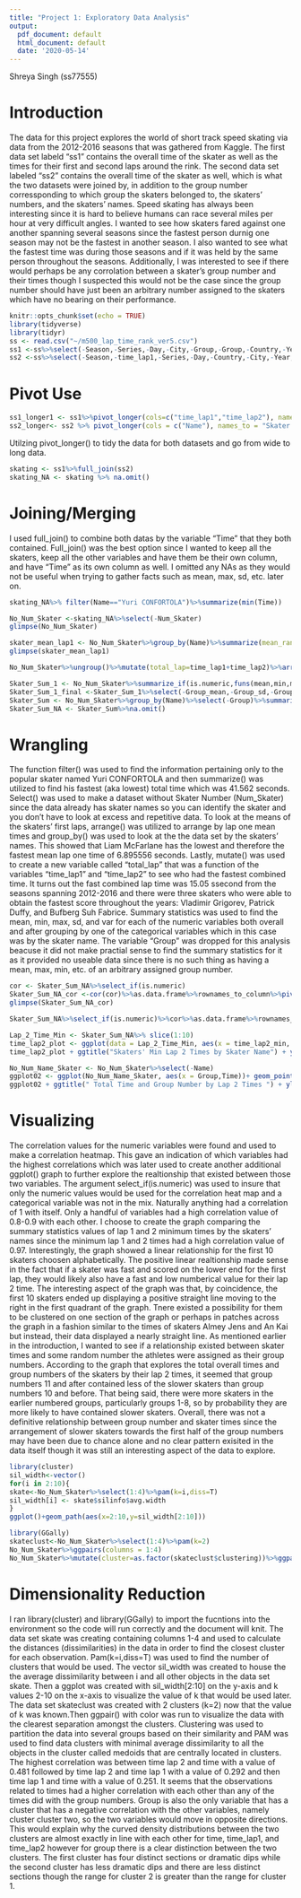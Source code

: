 ```yaml
---
title: "Project 1: Exploratory Data Analysis"
output:
  pdf_document: default
  html_document: default
  date: '2020-05-14'
---
```

Shreya Singh (ss77555)

# Introduction

The data for this project explores the world of short track speed skating via data from the 2012-2016 seasons that was gathered from Kaggle. The first data set labeld "ss1" contains the overall time of the skater as well as the times for their first and second laps around the rink. The second data set labeled "ss2" contains the overall time of the skater as well, which is what the two datasets were joined by, in addition to the group number corressponding to which group the skaters belonged to, the skaters' numbers, and the skaters' names. Speed skating has always been interesting since it is hard to believe humans can race several miles per hour at very difficult angles. I wanted to see how skaters fared against one another spanning several seasons since the fastest person durnig one season may not be the fastest in another season. I also wanted to see what the fastest time was during those seasons and if it was held by the same person throughout the seasons. Additionally, I was interested to see if there would perhaps be any corrolation between a skater's group number and their times though I suspected this would not be the case since the group number should have just been an arbitrary number assigned to the skaters which have no bearing on their performance. 

```r
knitr::opts_chunk$set(echo = TRUE)
library(tidyverse)
library(tidyr)
ss <- read.csv("~/m500_lap_time_rank_ver5.csv")
ss1 <-ss%>%select(-Season,-Series,-Day,-City,-Group,-Group,-Country,-Year,-Month,-Distance,-Round,-Num_Skater,-Name,-Nationality,-Rank_In_Group,-Start_Position,-Qualification,-rank_lap1,-rank_lap2,-rank_lap3,-time_lap3,-rank_lap4,-time_lap4,-rank_lap5,-time_lap5,-Time_Event)
ss2 <-ss%>%select(-Season,-time_lap1,-Series,-Day,-Country,-City,-Year,-Month,-Distance,-Round,-Nationality,-Rank_In_Group,-Start_Position,-Qualification,-rank_lap1,-rank_lap2,-time_lap2,-rank_lap3,-time_lap3,-rank_lap4,-time_lap4,-rank_lap5,-time_lap5,-Time_Event)
```

# Pivot Use 

```r
ss1_longer1 <- ss1%>%pivot_longer(cols=c("time_lap1","time_lap2"), names_to="time_lap", values_to="Values")
ss2_longer<- ss2 %>% pivot_longer(cols = c("Name"), names_to = "Skater Info", values_to = "Value")
```

Utilzing pivot_longer() to tidy the data for both datasets and go from wide to long data.

```r
skating <- ss1%>%full_join(ss2)
skating_NA <- skating %>% na.omit()
```

# Joining/Merging

I used full_join() to combine both datas by the variable "Time" that they both contained. Full_join() was the best option since I wanted to keep all the skaters, keep all the other variables and have them be their own column, and have "Time" as its own column as well. I omitted any NAs as they would not be useful when trying to gather facts such as mean, max, sd, etc. later on. 


```r
skating_NA%>% filter(Name=="Yuri CONFORTOLA")%>%summarize(min(Time))
```

```r
No_Num_Skater <-skating_NA%>%select(-Num_Skater)
glimpse(No_Num_Skater)
```

```r
skater_mean_lap1 <- No_Num_Skater%>%group_by(Name)%>%summarize(mean_rank=mean(time_lap1,na.rm=T))%>%arrange(mean_rank)
glimpse(skater_mean_lap1)
```
 
```r
No_Num_Skater%>%ungroup()%>%mutate(total_lap=time_lap1+time_lap2)%>%arrange(desc(Name))%>%filter(total_lap==min(total_lap))
```
  

```r
Skater_Sum_1 <- No_Num_Skater%>%summarize_if(is.numeric,funs(mean,min,max,sd,var))%>%glimpse()
Skater_Sum_1_final <-Skater_Sum_1%>%select(-Group_mean,-Group_sd,-Group_var)%>%glimpse()
Skater_Sum <- No_Num_Skater%>%group_by(Name)%>%select(-Group)%>%summarize_if(is.numeric,funs(mean,min,max,sd,var))
Skater_Sum_NA <- Skater_Sum%>%na.omit()
```

# Wrangling

The function filter() was used to find the information pertaining only to the popular skater named Yuri CONFORTOLA and then summarize() was utilized to find his fastest (aka lowest) total time which was 41.562 seconds. Select() was used to make a dataset without Skater Number (Num_Skater) since the data already has skater names so you can identify the skater and you don't have to look at excess and repetitive data. To look at the means of the skaters' first laps, arrange() was utilized to arrange by lap one mean times and group_by() was used to look at the the data set by the skaters' names. This showed that Liam McFarlane has the lowest and therefore the fastest mean lap one time of 6.895556 seconds. Lastly, mutate() was used to create a new variable called "total_lap" that was a function of the variables "time_lap1" and "time_lap2" to see who had the fastest combined time. It turns out the fast combined lap time was 15.05 ssecond from the seasons spanning 2012-2016 and there were three skaters who were able to obtain the fastest score throughout the years: Vladimir Grigorev, Patrick Duffy, and Bufberg Suh Fabrice. 
Summary statistics was used to find the mean, min, max, sd, and var for each of the numeric variables both overall and after grouping by one of the categorical variables which in this case was by the skater name. The variable "Group" was dropped for this analysis beacuse it did not make practial sense to find the summary statistics for it as it provided no useable data since there is no such thing as having a mean, max, min, etc. of an arbitrary assigned group number. 


```r
cor <- Skater_Sum_NA%>%select_if(is.numeric)
Skater_Sum_NA_cor <-cor(cor)%>%as.data.frame%>%rownames_to_column%>%pivot_longer(-1,names_to="name",values_to="correlation")
glimpse(Skater_Sum_NA_cor)
```

```r
Skater_Sum_NA%>%select_if(is.numeric)%>%cor%>%as.data.frame%>%rownames_to_column%>%pivot_longer(-1)%>%ggplot(aes(rowname,name,fill=value))+geom_tile()+geom_text(aes(label=round(value,2)))+xlab("")+ylab("")+scale_fill_gradient2(low="red",high="blue")+theme(axis.text.x = element_text(angle=90, hjust=1))
```

```r
Lap_2_Time_Min <- Skater_Sum_NA%>% slice(1:10)
time_lap2_plot <- ggplot(data = Lap_2_Time_Min, aes(x = time_lap2_min, y = Time_min, color =Name)) + geom_point() 
time_lap2_plot + ggtitle("Skaters' Min Lap 2 Times by Skater Name") + ylab("Total Minimum Time (seconds)") + xlab("Minimum Lap 2 Time (seconds)") + scale_color_manual(name = "Name", labels = c("Adam FILIPOWICZ", "AGDESTEIN Einar", "Akash ARADHYA", "Alexander FATHOULLIN", "Aliaksandr ANTANENKA", "Aliaksandr VOLKAU", "ALMEY Jens", "Alvaro PENA", "AN Kai", "AN Victor"), values = c("pink", "purple", "red", "green", "blue", "magenta", "orange", "gray", "black", "yellow"))

```


```r
No_Num_Name_Skater <- No_Num_Skater%>%select(-Name)
ggplot02 <- ggplot(No_Num_Name_Skater, aes(x = Group,Time))+ geom_point(size=3,aes(color= time_lap2))+scale_color_gradient(low="blue", high="red") + theme(axis.text.x = element_text(angle=90, hjust=1))
ggplot02 + ggtitle(" Total Time and Group Number by Lap 2 Times ") + ylab("Total Times (sec)") + xlab("Group Number") + scale_x_continuous(breaks = seq(0, 50,5))
```

# Visualizing

The correlation values for the numeric variables were found and used to make a correlation heatmap. This gave an indication of which variables had the highest correlations which was later used to create another additional ggplot() graph to further explore the realtionship that existed between those two variables. The argument select_if(is.numeric) was used to insure that only the numeric values would be used for the correlation heat map and a categorical variable was not in the mix. Naturally anything had a correlation of 1 with itself. Only a handful of variables had a high correlation value of 0.8-0.9 with each other. 
I choose to create the graph comparing the summary statistics values of lap 1 and 2 minimum times by the skaters' names since the minimum lap 1 and 2 times had a high correlation value of 0.97. Interestingly, the graph showed a linear relationship for the first 10 skaters choosen alphabetically. The positive linear realtionship made sense in the fact that if a skater was fast and scored on the lower end for the first lap, they would likely also have a fast and low numberical value for their lap 2 time. The interesting aspect of the graph was that, by coincidence, the first 10 skaters ended up displaying a positive straight line moving to the right in the first quadrant of the graph. Tnere existed a possibility for them to be clustered on one section of the graph or perhaps in patches across the graph in a fashion similar to the times of skaters Almey Jens and An Kai but instead, their data displayed a nearly straight line. 
As mentioned earlier in the introduction, I wanted to see if a relationship existed between skater times and some random number the athletes were assigned as their group numbers. According to the graph that explores the total overall times and group numbers of the skaters by their lap 2 times, it seemed that group numbers 11 and after contained less of the slower skaters than group numbers 10 and before. That being said, there were more skaters in the earlier numbered groups, particularly groups 1-8, so by probability they are more likely to have contained slower skaters. Overall, there was not a definitive relationship between group number and skater times since the arrangement of slower skaters towards the first half of the group numbers may have been due to chance alone and no clear pattern exisited in the data itself though it was still an interesting aspect of the data to explore. 

```r
library(cluster)
sil_width<-vector()
for(i in 2:10){
skate<-No_Num_Skater%>%select(1:4)%>%pam(k=i,diss=T)
sil_width[i] <- skate$silinfo$avg.width
}
ggplot()+geom_path(aes(x=2:10,y=sil_width[2:10]))
```

```r
library(GGally)
skateclust<-No_Num_Skater%>%select(1:4)%>%pam(k=2)
No_Num_Skater%>%ggpairs(columns = 1:4)
No_Num_Skater%>%mutate(cluster=as.factor(skateclust$clustering))%>%ggpairs(columns = 1:4,aes(color=cluster))
```
 
# Dimensionality Reduction

I ran library(cluster) and library(GGally) to import the fucntions into the environment so the code will run correctly and the document will knit. The data set skate was creating containing columns 1-4 and used to calculate the distances (dissimilarities) in the data in order to find the closest cluster for each observation. Pam(k=i,diss=T) was used to find the number of clusters that would be used. The vector sil_width was created to house the the average dissimilarity between i and all other objects in the data set skate. Then a ggplot was created with sil_width[2:10] on the y-axis and k values 2-10 on the x-axis to visualize the value of k that would be used later.    
The data set skateclust was created with 2 clusters (k=2) now that the value of k was known.Then ggpair() with color was run to visualize the data with the clearest separation amongst the clusters. Clustering was used to partition the data into several groups based on their similarity and PAM was used to find data clusters with minimal average dissimilarity to all the objects in the cluster called medoids that are centrally located in clusters. The highest correlation was between time lap 2 and time with a value of 0.481 followed by time lap 2 and time lap 1 with a value of 0.292 and then time lap 1 and time with a value of 0.251. It seems that the observations related to times had a higher correlation with each other than any of the times did with the group numbers. Group is also the only variable that has a cluster that has a negative correlation with the other variables, namely cluster cluster two, so the two variables would move in opposite directions. This would explain why the curved density distributions between the two clusters are almost exactly in line with each other for time, time_lap1, and time_lap2 however for group there is a clear distinction between the two clusters. The first cluster has four distinct sections or dramatic dips while the second cluster has less dramatic dips and there are less distinct sections though the range for cluster 2 is greater than the range for cluster 1. 